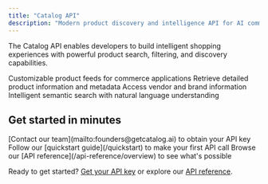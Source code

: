 ```yaml
---
title: "Catalog API"
description: "Modern product discovery and intelligence API for AI commerce"
---
```


The Catalog API enables developers to build intelligent shopping experiences with powerful product search, filtering, and discovery capabilities.

<CardGroup cols={2}>
  <Card
    title="Product Feeds"
    icon="rss"
    href="/api-reference/endpoints/feed/get-feed"
  >
    Customizable product feeds for commerce applications
  </Card>
  <Card
    title="Get Product Details"
    icon="box"
    href="/api-reference/endpoints/products/get-product"
  >
    Retrieve detailed product information and metadata
  </Card>
  <Card
    title="List Vendors"
    icon="store"
    href="/api-reference/endpoints/vendors/list-vendors"
  >
    Access vendor and brand information
  </Card>
  <Card
    title="Search Products"
    icon="magnifying-glass"
    href="/api-reference/endpoints/search/search-products"
  >
    Intelligent semantic search with natural language understanding
  </Card>
</CardGroup>

## Get started in minutes

<Steps>
  <Step title="Get your API key">
    [Contact our team](mailto:founders@getcatalog.ai) to obtain your API key
  </Step>
  <Step title="Make your first request">
    Follow our [quickstart guide](/quickstart) to make your first API call
  </Step>
  <Step title="Explore the API">
    Browse our [API reference](/api-reference/overview) to see what's possible
  </Step>
</Steps>


Ready to get started? [Get your API key](mailto:founders@getcatalog.ai) or explore our [API reference](/api-reference/overview).